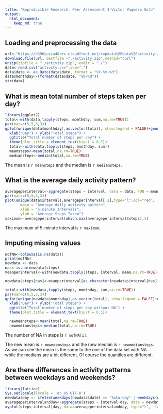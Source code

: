 ```yaml
---
title: "Reproducible Research: Peer Assessment 1-Victor Vaquero Soto"
output: 
  html_document:
    keep_md: true
---
```



## Loading and preprocessing the data
```r
url<-"https://d396qusza40orc.cloudfront.net/repdata%2Fdata%2Factivity.zip"
download.file(url, destfile ="./activity.zip",method="curl")
unzip(zipfile = "./activity.zip", exdir = "./")
data<-read.csv("activity.csv",sep=",")
data$date <- as.Date(data$date, format = "%Y-%m-%d")
data$monthday<-(format(data$date, "%m-%d"))
str(data)
```


## What is mean total number of steps taken per day?
```r
library(ggplot2)
total<-with(data,tapply(steps, monthday, sum,na.rm=TRUE))
par(mar=c(5,5,3,3))
qplot(unique(data$monthday),as.vector(total), show.legend = FALSE)+geom_bar(stat = "identity", show.legend = FALSE)+scale_x_discrete(breaks=c("10-15","10-31","11-15")) +
  xlab("Day") + ylab("Total steps") +
  ggtitle("Total number of steps per day") + 
  theme(plot.title = element_text(hjust = 0.5))
  total<-with(data,tapply(steps, monthday, sum))
  meansteps<-mean(total,na.rm=TRUE)
  mediansteps<-median(total,na.rm=TRUE)
```
The mean is `r meansteps` and the median is `r mediansteps`.

## What is the average daily activity pattern?
```r
averageperinterval<-aggregate(steps ~ interval, data = data, FUN = mean, na.rm = TRUE)
par(mar=c(5,5,3,3))
plot(unique(data$interval),averageperinterval[,2],type="l",col="red",
       main = "Average daily activity pattern",  
       xlab = "5-minute Intervals",  
       ylab = "Average Steps Taken")
maximum<-averageperinterval[which.max(averageperinterval$steps),1]
``` 
The maximum of 5-minute interval is `r maximum`.


## Imputing missing values
```r
nofNA<-colSums(is.na(data))
print(nofNA)
newdata <- data
nas<-is.na(newdata$steps)
meanperinterval<-with(newdata,tapply(steps, interval, mean,na.rm=TRUE))

newdata$steps[nas]<-meanperinterval[as.character(newdata$interval[nas])]

total<-with(newdata,tapply(steps, monthday, sum,na.rm=TRUE))
par(mar=c(5,5,3,3))
qplot(unique(newdata$monthday),as.vector(total), show.legend = FALSE)+geom_bar(stat = "identity", show.legend = FALSE)+scale_x_discrete(breaks=c("10-15","10-31","11-15")) +
  xlab("Day") + ylab("Total steps") +
  ggtitle("Total number of steps per day without NA") + 
  theme(plot.title = element_text(hjust = 0.5))

  newmeansteps<-mean(total,na.rm=TRUE)
  newmediansteps<-median(total,na.rm=TRUE)
```
The number of NA in steps is  `r nofNA[1]`.

The new mean is `r newmeansteps` and the new median is `r newmediansteps`. As we can see the mean is the same to the one of the data set with NA while the medians are a bit different. Of course the quantiles are different.

## Are there differences in activity patterns between weekdays and weekends?
```r
library(lattice)
Sys.setlocale(locale = 'en_US.UTF-8')
newdata$day <- ifelse(weekdays(newdata$date) == "Saturday" | weekdays(newdata$date) == "Sunday", "weekend", "weekday")
averageperintervalandday<-aggregate(steps ~ interval+day, data = newdata, FUN = mean, na.rm = TRUE)
xyplot(steps~interval|day, data=averageperintervalandday, type="l",  layout = c(1,2),  ylab="Average Number of Steps per Interval", xlab="Interval")
```

